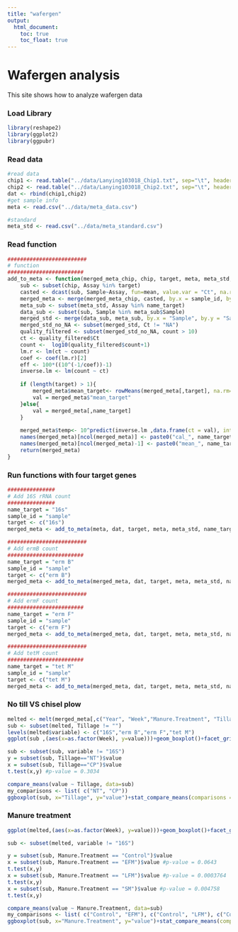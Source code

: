 ```yaml
---
title: "wafergen"
output: 
  html_document:
    toc: true
    toc_float: true
---
```



# Wafergen analysis
This site shows how to analyze wafergen data

### Load Library
```r
library(reshape2)
library(ggplot2)
library(ggpubr)
```

### Read data
```r
#read data 
chip1 <- read.table("../data/Lanying103018_Chip1.txt", sep="\t", header=T)[,c("Assay","Sample","Ct")]
chip2 <- read.table("../data/Lanying103018_Chip2.txt", sep="\t", header=T)[,c("Assay","Sample","Ct")]
dat <- rbind(chip1,chip2)
#get sample info
meta <- read.csv("../data/meta_data.csv")

#standard
meta_std <- read.csv("../data/meta_standard.csv")
```


### Read function
```r
#########################
# function
########################
add_to_meta <- function(merged_meta_chip, chip, target, meta, meta_std, name_target, sample_id){
	sub <- subset(chip, Assay %in% target)
	casted <- dcast(sub, Sample~Assay, fun=mean, value.var = "Ct", na.rm=T)
	merged_meta <- merge(merged_meta_chip, casted, by.x = sample_id, by.y="Sample")
	meta_sub <- subset(meta_std, Assay %in% name_target)
	data_sub <- subset(sub, Sample %in% meta_sub$Sample)
	merged_std <- merge(data_sub, meta_sub, by.x = "Sample", by.y = "Sample", all.x=T)
	merged_std_no_NA <- subset(merged_std, Ct != "NA")
	quality_filtered <- subset(merged_std_no_NA, count > 10)
	ct <- quality_filtered$Ct 
	count <-  log10(quality_filtered$count+1)
	lm.r <- lm(ct ~ count)
	coef <- coef(lm.r)[2]
	eff <- 100*((10^(-1/coef))-1)
	inverse.lm <- lm(count ~ ct)
	
	if (length(target) > 1){
		merged_meta$mean_target<- rowMeans(merged_meta[,target], na.rm=T)
		val = merged_meta$"mean_target"
	}else{
		val = merged_meta[,name_target]
	}
	
	merged_meta$temp<- 10^predict(inverse.lm ,data.frame(ct = val), interval = "predict")[,1]
	names(merged_meta)[ncol(merged_meta)] <- paste0("cal_", name_target)
	names(merged_meta)[ncol(merged_meta)-1] <- paste0("mean_", name_target)
	return(merged_meta)
}
```

### Run functions with four target genes
```r
###############
# Add 16S rRNA count
###############
name_target = "16s"
sample_id = "sample"
target <- c("16s")
merged_meta <- add_to_meta(meta, dat, target, meta, meta_std, name_target, sample_id)

#########################
# Add ermB count
########################
name_target = "erm B"
sample_id = "sample"
target <- c("erm B")
merged_meta <- add_to_meta(merged_meta, dat, target, meta, meta_std, name_target, sample_id)

#########################
# Add ermF count
########################
name_target = "erm F"
sample_id = "sample"
target <- c("erm F")
merged_meta <- add_to_meta(merged_meta, dat, target, meta, meta_std, name_target, sample_id)

#########################
# Add tetM count
########################
name_target = "tet M"
sample_id = "sample"
target <- c("tet M")
merged_meta <- add_to_meta(merged_meta, dat, target, meta, meta_std, name_target, sample_id)
```


### No till VS chisel plow
```R
melted <- melt(merged_meta[,c("Year", "Week","Manure.Treatment", "Tillage","cal_16s","cal_erm B","cal_erm F","cal_tet M")], id = c("Year", "Week","Manure.Treatment", "Tillage"))
sub <- subset(melted, Tillage != "")
levels(melted$variable) <- c("16S","erm B","erm F","tet M")
ggplot(sub ,(aes(x=as.factor(Week), y=value)))+geom_boxplot()+facet_grid(Tillage~variable)+scale_y_continuous(trans='log10')+theme_bw()+theme(axis.text.x = element_text(angle=90))+labs(x="Week",y="Log 10 gene copies")
```




```R
sub <- subset(sub, variable != "16S")
y = subset(sub, Tillage=="NT")$value
x = subset(sub, Tillage=="CP")$value
t.test(x,y) #p-value = 0.3034
```
```R
compare_means(value ~ Tillage, data=sub)
my_comparisons <- list( c("NT", "CP"))
ggboxplot(sub, x="Tillage", y="value")+stat_compare_means(comparisons = my_comparisons)+scale_y_continuous(trans='log10')+labs(x="Manure Treatment",y="Log 10 gene copies")+stat_compare_means(label.y = 3.5)
```


### Manure treatment
```R
ggplot(melted,(aes(x=as.factor(Week), y=value)))+geom_boxplot()+facet_grid(Manure.Treatment~variable)+scale_y_continuous(trans='log10')+theme_bw()+theme(axis.text.x = element_text(angle=90))+labs(x="Week",y="Log 10 gene copies")
```

```R
sub <- subset(melted, variable != "16S")

y = subset(sub, Manure.Treatment == "Control")$value
x = subset(sub, Manure.Treatment == "EFM")$value #p-value = 0.0643
t.test(x,y)
x = subset(sub, Manure.Treatment == "LFM")$value #p-value = 0.0003764
t.test(x,y)
x = subset(sub, Manure.Treatment == "SM")$value #p-value = 0.004758
t.test(x,y)
```
```R
compare_means(value ~ Manure.Treatment, data=sub)
my_comparisons <- list( c("Control", "EFM"), c("Control", "LFM"), c("Control", "SM"))
ggboxplot(sub, x="Manure.Treatment", y="value")+stat_compare_means(comparisons = my_comparisons)+scale_y_continuous(trans='log10')+labs(x="Manure Treatment",y="Log 10 gene copies")+stat_compare_means(label.y = 6.5)
```





